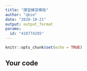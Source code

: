 ---
title: "課堂練習模版"
author: "qbie"
date: "2020-10-21"
output: output_format
params:
  id: "410774205"
---

```{r setup, include=FALSE}
knitr::opts_chunk$set(echo = TRUE)
```

## Your code

```{r}

```

